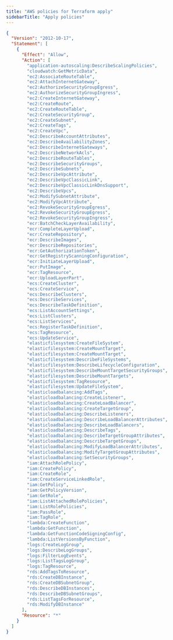 ```yaml
---
title: "AWS policies for Terraform apply"
sidebarTitle: "Apply policies"
---
```


```json
{
  "Version": "2012-10-17",
  "Statement": [
    {
      "Effect": "Allow",
      "Action": [
        "application-autoscaling:DescribeScalingPolicies",
        "cloudwatch:GetMetricData",
        "ec2:AssociateRouteTable",
        "ec2:AttachInternetGateway",
        "ec2:AuthorizeSecurityGroupEgress",
        "ec2:AuthorizeSecurityGroupIngress",
        "ec2:CreateInternetGateway",
        "ec2:CreateRoute",
        "ec2:CreateRouteTable",
        "ec2:CreateSecurityGroup",
        "ec2:CreateSubnet",
        "ec2:CreateTags",
        "ec2:CreateVpc",
        "ec2:DescribeAccountAttributes",
        "ec2:DescribeAvailabilityZones",
        "ec2:DescribeInternetGateways",
        "ec2:DescribeNetworkAcls",
        "ec2:DescribeRouteTables",
        "ec2:DescribeSecurityGroups",
        "ec2:DescribeSubnets",
        "ec2:DescribeVpcAttribute",
        "ec2:DescribeVpcClassicLink",
        "ec2:DescribeVpcClassicLinkDnsSupport",
        "ec2:DescribeVpcs",
        "ec2:ModifySubnetAttribute",
        "ec2:ModifyVpcAttribute",
        "ec2:RevokeSecurityGroupEgress",
        "ec2:RevokeSecurityGroupEgress",
        "ec2:RevokeSecurityGroupIngress",
        "ecr:BatchCheckLayerAvailability",
        "ecr:CompleteLayerUpload",
        "ecr:CreateRepository",
        "ecr:DescribeImages",
        "ecr:DescribeRepositories",
        "ecr:GetAuthorizationToken",
        "ecr:GetRegistryScanningConfiguration",
        "ecr:InitiateLayerUpload",
        "ecr:PutImage",
        "ecr:TagResource",
        "ecr:UploadLayerPart",
        "ecs:CreateCluster",
        "ecs:CreateService",
        "ecs:DescribeClusters",
        "ecs:DescribeServices",
        "ecs:DescribeTaskDefinition",
        "ecs:ListAccountSettings",
        "ecs:ListClusters",
        "ecs:ListServices",
        "ecs:RegisterTaskDefinition",
        "ecs:TagResource",
        "ecs:UpdateService",
        "elasticfilesystem:CreateFileSystem",
        "elasticfilesystem:CreateMountTarget",
        "elasticfilesystem:CreateMountTarget",
        "elasticfilesystem:DescribeFileSystems",
        "elasticfilesystem:DescribeLifecycleConfiguration",
        "elasticfilesystem:DescribeMountTargetSecurityGroups",
        "elasticfilesystem:DescribeMountTargets",
        "elasticfilesystem:TagResource",
        "elasticfilesystem:UpdateFileSystem",
        "elasticloadbalancing:AddTags",
        "elasticloadbalancing:CreateListener",
        "elasticloadbalancing:CreateLoadBalancer",
        "elasticloadbalancing:CreateTargetGroup",
        "elasticloadbalancing:DescribeListeners",
        "elasticloadbalancing:DescribeLoadBalancerAttributes",
        "elasticloadbalancing:DescribeLoadBalancers",
        "elasticloadbalancing:DescribeTags",
        "elasticloadbalancing:DescribeTargetGroupAttributes",
        "elasticloadbalancing:DescribeTargetGroups",
        "elasticloadbalancing:ModifyLoadBalancerAttributes",
        "elasticloadbalancing:ModifyTargetGroupAttributes",
        "elasticloadbalancing:SetSecurityGroups",
        "iam:AttachRolePolicy",
        "iam:CreatePolicy",
        "iam:CreateRole",
        "iam:CreateServiceLinkedRole",
        "iam:GetPolicy",
        "iam:GetPolicyVersion",
        "iam:GetRole",
        "iam:ListAttachedRolePolicies",
        "iam:ListRolePolicies",
        "iam:PassRole",
        "iam:TagRole",
        "lambda:CreateFunction",
        "lambda:GetFunction",
        "lambda:GetFunctionCodeSigningConfig",
        "lambda:ListVersionsByFunction",
        "logs:CreateLogGroup",
        "logs:DescribeLogGroups",
        "logs:FilterLogEvents",
        "logs:ListTagsLogGroup",
        "logs:TagResource",
        "rds:AddTagsToResource",
        "rds:CreateDBInstance",
        "rds:CreateDBSubnetGroup",
        "rds:DescribeDBInstances",
        "rds:DescribeDBSubnetGroups",
        "rds:ListTagsForResource",
        "rds:ModifyDBInstance"
      ],
      "Resource": "*"
    }
  ]
}
```
